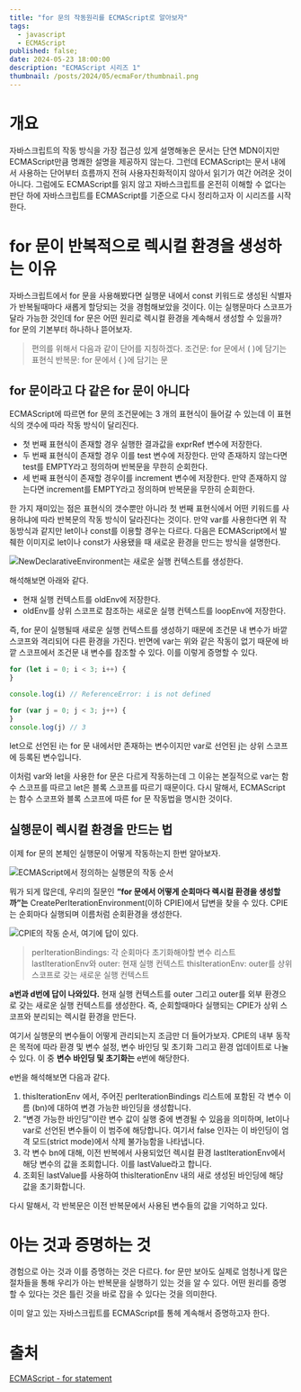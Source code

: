 ```yaml
---
title: "for 문의 작동원리를 ECMAScript로 알아보자"
tags:
  - javascript
  - ECMAScript
published: false;
date: 2024-05-23 18:00:00
description: "ECMAScript 시리즈 1"
thumbnail: /posts/2024/05/ecmaFor/thumbnail.png
---
```


# 개요
자바스크립트의 작동 방식을 가장 접근성 있게 설명해놓은 문서는 단연 MDN이지만 ECMAScript만큼 명쾌한 설명을 제공하지 않는다. 그런데 ECMAScript는 문서 내에서 사용하는 단어부터 흐름까지 전혀 사용자친화적이지 않아서 읽기가 여간 어려운 것이 아니다. 그럼에도 ECMAScript를 읽지 않고 자바스크립트를 온전히 이해할 수 없다는 판단 하에 자바스크립트를 ECMAScript를 기준으로 다시 정리하고자 이 시리즈를 시작한다.

# for 문이 반복적으로 렉시컬 환경을 생성하는 이유
자바스크립트에서 for 문을 사용해봤다면 실행문 내에서 const 키워드로 생성된 식별자가 반복될때마다 새롭게 할당되는 것을 경험해보았을 것이다. 이는 실행문마다 스코프가 달라 가능한 것인데 for 문은 어떤 원리로 렉시컬 환경을 계속해서 생성할 수 있을까? for 문의 기본부터 하나하나 뜯어보자.

> 편의를 위해서 다음과 같이 단어를 지칭하겠다.
> 조건문: for 문에서 ( )에 담기는 표현식
> 반복문: for 문에서 { }에 담기는 문

## for 문이라고 다 같은 for 문이 아니다
ECMAScript에 따르면 for 문의 조건문에는 3 개의 표현식이 들어갈 수 있는데 이 표현식의 갯수에 따라 작동 방식이 달리진다.

- 첫 번째 표현식이 존재할 경우 실행한 결과값을 exprRef 변수에 저장한다.
- 두 번째 표현식이 존재할 경우 이를 test 변수에 저장한다. 만약 존재하지 않는다면 test를 EMPTY라고 정의하며 반복문을 무한히 순회한다.
- 세 번째 표현식이 존재할 경우이를 increment 변수에 저장한다. 만약 존재하지 않는다면 increment를 EMPTY라고 정의하며 반복문을 무한히 순회한다.

한 가지 재미있는 점은 표현식의 갯수뿐만 아니라 첫 번째 표현식에서 어떤 키워드를 사용하냐에 따라 반복문의 작동 방식이 달라진다는 것이다. 만약 var를 사용한다면 위 작동방식과 같지만 let이나 const를 이용할 경우는 다르다. 다음은 ECMAScript에서 발췌한 이미지로 let이나 const가 사용됐을 때 새로운 환경을 만드는 방식을 설명한다.

![NewDeclarativeEnvironment는 새로운 실행 컨텍스트를 생성한다.](/posts/2024/05/ecmaFor/image_1.png)

해석해보면 아래와 같다.

- 현재 실행 컨텍스트를 oldEnv에 저장한다.
- oldEnv를 상위 스코프로 참조하는 새로운 실행 컨텍스트를 loopEnv에 저장한다.

즉, for 문이 실행될때 새로운 실행 컨텍스트를 생성하기 때문에 조건문 내 변수가 바깥 스코프와 격리되어 다른 환경을 가진다. 반면에 var는 위와 같은 작동이 없기 때문에 바깥 스코프에서 조건문 내 변수를 참조할 수 있다. 이를 이렇게 증명할 수 있다.

```js
for (let i = 0; i < 3; i++) {
}

console.log(i) // ReferenceError: i is not defined

for (var j = 0; j < 3; j++) {
}
console.log(j) // 3
```

let으로 선언된 i는 for 문 내에서만 존재하는 변수이지만 var로 선언된 j는 상위 스코프에 등록된 변수입니다.

이처럼 var와 let을 사용한 for 문은 다르게 작동하는데 그 이유는 본질적으로 var는 함수 스코프를 따르고 let은 블록 스코프를 따르기 때문이다. 다시 말해서, ECMAScript는 함수 스코프와 블록 스코프에 따른 for 문 작동법을 명시한 것이다.

## 실행문이 렉시컬 환경을 만드는 법
이제 for 문의 본체인 실행문이 어떻게 작동하는지 한번 알아보자.

![ECMAScript에서 정의하는 실행문의 작동 순서](/posts/2024/05/ecmaFor/image_2.png)

뭐가 되게 많은데, 우리의 질문인 **“for 문에서 어떻게 순회마다 렉시컬 환경을 생성할까”는** CreatePerIterationEnvironment(이하 CPIE)에서 답변을 찾을 수 있다. CPIE는 순회마다 실행되며 이름처럼 순회환경을 생성한다.

![CPIE의 작동 순서, 여기에 답이 있다.](/posts/2024/05/ecmaFor/image_3.png)

> perIterationBindings: 각 순회마다 초기화해야할 변수 리스트
> lastIterationEnv와 outer: 현재 실행 컨텍스트
> thisIterationEnv: outer를 상위 스코프로 갖는 새로운 실행 컨텍스트

**a번과 d번에 답이 나와있다.** 현재 실행 컨텍스트를 outer 그리고 outer를 외부 환경으로 갖는 새로운 실행 컨텍스트를 생성한다. 즉, 순회할때마다 실행되는 CPIE가 상위 스코프와 분리되는 렉시컬 환경을 만든다.

여기서 실행문의 변수들이 어떻게 관리되는지 조금만 더 들어가보자. CPIE의 내부 동작은 목적에 따라 환경 및 변수 설정, 변수 바인딩 및 초기화 그리고 환경 업데이트로 나눌 수 있다. 이 중 **변수 바인딩 및 초기화는** e번에 해당한다.

e번을 해석해보면 다음과 같다.

1. thisIterationEnv 에서, 주어진 perIterationBindings 리스트에 포함된 각 변수 이름 (bn)에 대하여 변경 가능한 바인딩을 생성합니다.
2. “변경 가능한 바인딩”이란 변수 값이 실행 중에 변경될 수 있음을 의미하며, let이나 var로 선언된 변수들이 이 범주에 해당합니다. 여기서 false 인자는 이 바인딩이 엄격 모드(strict mode)에서 삭제 불가능함을 나타냅니다.
3. 각 변수 bn에 대해, 이전 반복에서 사용되었던 렉시컬 환경 lastIterationEnv에서 해당 변수의 값을 조회합니다. 이를 lastValue라고 합니다.
4. 조회된 lastValue를 사용하여 thisIterationEnv 내의 새로 생성된 바인딩에 해당 값을 초기화합니다.

다시 말해서, 각 반복문은 이전 반복문에서 사용된 변수들의 값을 기억하고 있다.

# 아는 것과 증명하는 것
경험으로 아는 것과 이를 증명하는 것은 다르다. for 문만 보아도 실제로 엄청나게 많은 절차들을 통해 우리가 아는 반복문을 실행하기 있는 것을 알 수 있다. 어떤 원리를 증명할 수 있다는 것은 틀린 것을 바로 잡을 수 있다는 것을 의미한다.

이미 알고 있는 자바스크립트를 ECMAScript를 통헤 계속해서 증명하고자 한다.

# 출처
[ECMAScript - for statement](https://tc39.es/ecma262/multipage/ecmascript-language-statements-and-declarations.html#sec-for-statement)
